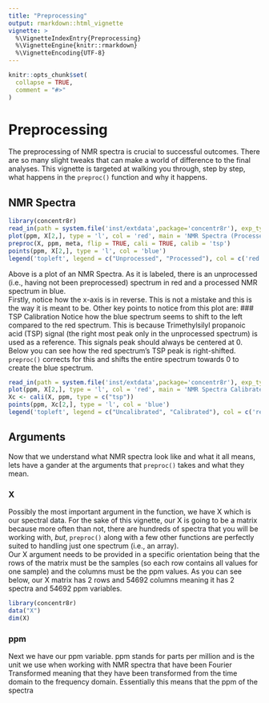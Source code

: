 ```yaml
---
title: "Preprocessing"
output: rmarkdown::html_vignette
vignette: >
  %\VignetteIndexEntry{Preprocessing}
  %\VignetteEngine{knitr::rmarkdown}
  %\VignetteEncoding{UTF-8}
---
```


```r
knitr::opts_chunk$set(
  collapse = TRUE,
  comment = "#>"
)
```

# Preprocessing

The preprocessing of NMR spectra is crucial to successful outcomes. There are so many slight tweaks that can make a world of difference to the final analyses. This vignette is targeted at walking you through, step by step, what happens in the `preproc()` function and why it happens.    

## NMR Spectra

```r
library(concentr8r)
read_in(path = system.file('inst/extdata',package='concentr8r'), exp_type = list(exp=c("PROF_URINE_NOESY")), n_spec = 'multiple')
plot(ppm, X[2,], type = 'l', col = 'red', main = 'NMR Spectra (Processed vs. Non Processed)', xlab = 'Chemical Shift (ppm)', ylab = 'Intensity', xlim = c(10,-1))
preproc(X, ppm, meta, flip = TRUE, cali = TRUE, calib = 'tsp')
points(ppm, X[2,], type = 'l', col = 'blue')
legend('topleft', legend = c("Unprocessed", "Processed"), col = c('red', 'blue'), lty = 1)
```

Above is a plot of an NMR Spectra. As it is labeled, there is an unprocessed (i.e., having not been preprocessed) spectrum in red and a processed NMR spectrum in blue.     
Firstly, notice how the x-axis is in reverse. This is not a mistake and this is the way it is meant to be. Other key points to notice from this plot are:
### TSP Calibration
Notice how the blue spectrum seems to shift to the left compared to the red spectrum. This is because Trimethylsilyl propanoic acid (TSP) signal (the right most peak only in the unprocessed spectrum) is used as a reference. This signals peak should always be centered at 0. Below you can see how the red spectrum's TSP peak is right-shifted. `preproc()` corrects for this and shifts the entire spectrum towards 0 to create the blue spectrum.

```r
read_in(path = system.file('inst/extdata',package='concentr8r'), exp_type = list(exp=c("PROF_URINE_NOESY")), n_spec = 'multiple')
plot(ppm, X[2,], type = 'l', col = 'red', main = 'NMR Spectra Calibrate to TSP', xlab = 'Chemical Shift (ppm)', ylab = 'Intensity', xlim = c(0.01,-0.1), ylim = c(-100, 3.5e+06))
Xc <- cali(X, ppm, type = c("tsp"))
points(ppm, Xc[2,], type = 'l', col = 'blue')
legend('topleft', legend = c("Uncalibrated", "Calibrated"), col = c('red', 'blue'), lty = 1)

```


    
## Arguments

Now that we understand what NMR spectra look like and what it all means, lets have a gander at the arguments that `preproc()` takes and what they mean.

### X

Possibly the most important argument in the function, we have X which is our spectral data. For the sake of this vignette, our X is going to be a matrix because more often than not, there are hundreds of spectra that you will be working with, *but*, `preproc()` along with a few other functions are perfectly suited to handling just one spectrum (i.e., an array).    
Our X argument needs to be provided in a specific orientation being that the rows of the matrix must be the samples (so each row contains all values for one sample) and the columns must be the ppm values. As you can see below, our X matrix has 2 rows and 54692 columns meaning it has 2 spectra and 54692 ppm variables.

```r
library(concentr8r)
data("X")
dim(X)
```

### ppm

Next we have our ppm variable. ppm stands for parts per million and is the unit we use when working with NMR spectra that have been Fourier Transformed meaning that they have been transformed from the time domain to the frequency domain. Essentially this means that the ppm of the spectra 











